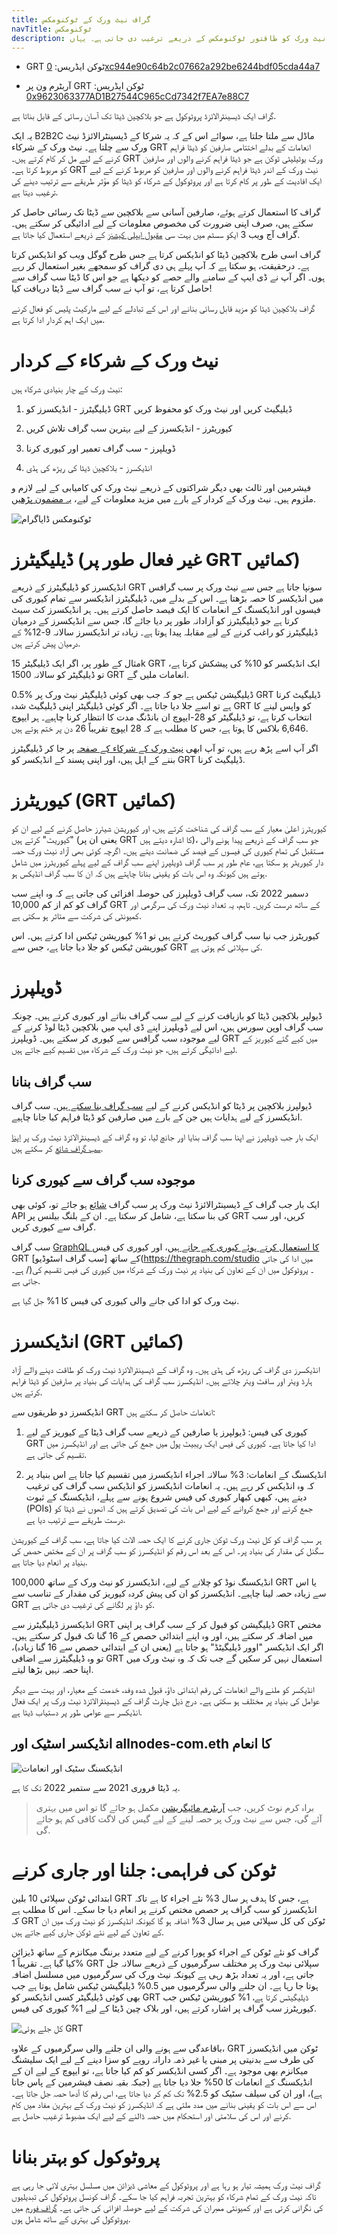 ```yaml
---
title: گراف نیٹ ورک کے ٹوکنومکس
navTitle: ٹوکنومکس
description: گراف نیٹ ورک کو طاقتور ٹوکنومکس کے ذریعے ترغیب دی جاتی ہے۔ یہاں GRT، دی گراف کی مقامی ورک یوٹیلیٹی ٹوکن کام کرنے کا طریقہ ہے.
---
```


- GRT ٹوکن ایڈریس: [0xc944e90c64b2c07662a292be6244bdf05cda44a7](https://etherscan.io/token/0xc944e90c64b2c07662a292be6244bdf05cda44a7)

- آربٹرم ون پر GRT ٹوکن ایڈریس: [0x9623063377AD1B27544C965cCd7342f7EA7e88C7](https://arbiscan.io/token/0x9623063377ad1b27544c965ccd7342f7ea7e88c7)

گراف ایک ڈیسینٹرالائزڈ پروٹوکول ہے جو بلاکچین ڈیٹا تک آسان رسائی کے قابل بناتا ہے.

یہ ایک B2B2C ماڈل سے ملتا جلتا ہے، سوائے اس کے کہ یہ شرکا کے ڈیسینٹرالائزڈ نیٹ ورک سے چلتا ہے۔ نیٹ ورک کے شرکاء GRT انعامات کے بدلے اختتامی صارفین کو ڈیٹا فراہم کرنے کے لیے مل کر کام کرتے ہیں۔ GRT ورک یوٹیلیٹی ٹوکن ہے جو ڈیٹا فراہم کرنے والوں اور صارفین کو مربوط کرتا ہے۔ GRT نیٹ ورک کے اندر ڈیٹا فراہم کرنے والوں اور صارفین کو مربوط کرنے کے لیے ایک افادیت کے طور پر کام کرتا ہے اور پروٹوکول کے شرکاء کو ڈیٹا کو مؤثر طریقے سے ترتیب دینے کی ترغیب دیتا ہے.

گراف کا استعمال کرتے ہوئے، صارفین آسانی سے بلاکچین سے ڈیٹا تک رسائی حاصل کر سکتے ہیں، صرف اپنی ضرورت کی مخصوص معلومات کے لیے ادائیگی کر سکتے ہیں۔ گراف آج ویب 3 ایکو سسٹم میں بہت سی [مقبول ایپلی کیشنز](https://thegraph.com/explorer) کے ذریعے استعمال کیا جاتا ہے.

گراف اسی طرح بلاکچین ڈیٹا کو انڈیکس کرتا ہے جس طرح گوگل ویب کو انڈیکس کرتا ہے۔ درحقیقت، ہو سکتا ہے کہ آپ پہلے ہی دی گراف کو سمجھے بغیر استعمال کر رہے ہوں۔ اگر آپ نے ڈی ایپ کے سامنے والے حصے کو دیکھا ہے جو اس کا ڈیٹا سب گراف سے حاصل کرتا ہے، تو آپ نے سب گراف سے ڈیٹا دریافت کیا!

گراف بلاکچین ڈیٹا کو مزید قابل رسائی بنانے اور اس کے تبادلے کے لیے مارکیٹ پلیس کو فعال کرنے میں ایک اہم کردار ادا کرتا ہے.

# نیٹ ورک کے شرکاء کے کردار

نیٹ ورک کے چار بنیادی شرکاء ہیں:

1.  ڈیلیگیٹرز - انڈیکسرز کو GRT ڈیلیگیٹ کریں اور نیٹ ورک کو محفوظ کریں

2.  کیوریٹرز - انڈیکسرز کے لیے بہترین سب گراف تلاش کریں

3.  ڈویلپرز - سب گراف تعمیر اور کیوری کرنا

4.  انڈیکسرز - بلاکچین ڈیٹا کی ریڑھ کی ہڈی

فیشرمین اور ثالث بھی دیگر شراکتوں کے ذریعے نیٹ ورک کی کامیابی کے لیے لازم و ملزوم ہیں۔ نیٹ ورک کے کردار کے بارے میں مزید معلومات کے لیے، [یہ مضمون پڑھیں](https://thegraph.com/blog/the-graph-grt-token-economics/).

![ٹوکنومکس ڈایاگرام](/img/Tokeneconomics-Diagram@2x.png)

# ڈیلیگیٹرز (غیر فعال طور پر GRT کمائیں)

انڈیکسرز کو ڈیلیگیٹرز کے ذریعے GRT سونپا جاتا ہے جس سے نیٹ ورک پر سب گرافس میں انڈیکسر کا حصہ بڑھتا ہے۔ اس کے بدلے میں، ڈیلیگیٹرز انڈیکسر سے تمام کیوری کی فیسوں اور انڈیکسنگ کے انعامات کا ایک فیصد حاصل کرتے ہیں۔ ہر انڈیکسرز کٹ سیٹ کرتا ہے جو ڈیلیگیٹرز کو آزادانہ طور پر دیا جائے گا، جس سے انڈیکسرز کے درمیان ڈیلیگیٹرز کو راغب کرنے کے لیے مقابلہ پیدا ہوتا ہے۔ زیادہ تر انڈیکسرز سالانہ 9-12% کے درمیان پیش کرتے ہیں.

مثال کے طور پر، اگر ایک ڈیلیگیٹر 15k GRT ایک انڈیکسر کو 10% کی پیشکش کرتا ہے، تو ڈیلیگیٹر کو سالانہ 1500 GRT انعامات ملیں گے.

0.5% ڈیلیگیشن ٹیکس ہے جو کہ جب بھی کوئی ڈیلیگیٹر نیٹ ورک پر GRT ڈیلیگیٹ کرتا ہے تو اسے جلا دیا جاتا ہے۔ اگر کوئی ڈیلیگیٹر اپنی ڈیلیگیٹ شدہ GRT کو واپس لینے کا انتخاب کرتا ہے، تو ڈیلیگیٹر کو 28-ایپوچ ان بانڈنگ مدت کا انتظار کرنا چاہیے۔ ہر ایپوچ 6,646 بلاکس کا ہوتا ہے، جس کا مطلب ہے کہ 28 ایپوچ تقریباً 26 دن پر ختم ہوتے ہیں.

اگر آپ اسے پڑھ رہے ہیں، تو آپ ابھی [نیٹ ورک کے شرکاء کے صفحہ](https://thegraph.com/explorer/participants/indexers) پر جا کر ڈیلیگیٹرز بننے کے اہل ہیں، اور اپنی پسند کے انڈیکسر کو GRT ڈیلیگیٹ کرنا.

# کیوریٹرز (GRT کمائیں)

کیوریٹرز اعلیٰ معیار کے سب گراف کی شناخت کرتے ہیں، اور کیوریشن شیئرز حاصل کرنے کے لیے ان کو "کیوریٹ" کرتے ہیں (یعنی ان پر GRT کا اشارہ دیتے ہیں)، جو سب گراف کے ذریعے پیدا ہونے والی مستقبل کی تمام کیوری کی فیسوں کے فیصد کی ضمانت دیتے ہیں۔ اگرچہ کوئی بھی آزاد نیٹ ورک حصہ دار کیوریٹر ہو سکتا ہے، عام طور پر سب گراف ڈویلپرز اپنے سب گراف کے لیے پہلے کیوریٹرز میں شامل ہوتے ہیں کیونکہ وہ اس بات کو یقینی بنانا چاہتے ہیں کہ ان کا سب گراف انڈیکس ہو.

دسمبر 2022 تک، سب گراف ڈویلپرز کی حوصلہ افزائی کی جاتی ہے کہ وہ اپنے سب گراف کو کم از کم 10,000 GRT کے ساتھ درست کریں۔ تاہم، یہ تعداد نیٹ ورک کی سرگرمی اور کمیونٹی کی شرکت سے متاثر ہو سکتی ہے.

کیوریٹرز جب نیا سب گراف کیوریٹ کرتے ہیں تو 1% کیوریشن ٹیکس ادا کرتے ہیں۔ اس کیوریشن ٹیکس کو جلا دیا جاتا ہے، جس سے GRT کی سپلائی کم ہوتی ہے.

# ڈویلپرز

ڈیولپر بلاکچین ڈیٹا کو بازیافت کرنے کے لیے سب گراف بناتے اور کیوری کرتے ہیں۔ چونکہ سب گراف اوپن سورس ہیں، اس لیے ڈویلپرز اپنے ڈی ایپ میں بلاکچین ڈیٹا لوڈ کرنے کے لیے موجودہ سب گرافس سے کیوری کر سکتے ہیں۔ ڈویلپرز GRT میں کیے گئے کیوریز کے لیے ادائیگی کرتے ہیں، جو نیٹ ورک کے شرکاء میں تقسیم کیے جاتے ہیں.

## سب گراف بنانا

ڈیولپرز بلاکچین پر ڈیٹا کو انڈیکس کرنے کے لیے [سب گراف بنا سکتے ہیں](/developing/creating-a-subgraph/)۔ سب گراف انڈیکسرز کے لیے ہدایات ہیں جن کے بارے میں صارفین کو ڈیٹا فراہم کیا جانا چاہیے.

ایک بار جب ڈویلپرز نے اپنا سب گراف بنایا اور جانچ لیا، تو وہ گراف کے ڈیسینٹرالائزڈ نیٹ ورک پر [اپنا سب گراف شائع](/publishing/publishing-a-subgraph/) کر سکتے ہیں.

## موجودہ سب گراف سے کیوری کرنا

ایک بار جب گراف کے ڈیسینٹرالائزڈ نیٹ ورک پر سب گراف [شائع](https://thegraph.com/docs/en/publishing/publishing-a-subgraph/) ہو جائے تو، کوئی بھی API کی بنا سکتا ہے، شامل کر سکتا ہے۔ ان کے بلنگ بیلنس پر GRT کریں، اور سب گراف سے کیوری کریں.

سب گراف [GraphQL کا استعمال کرتے ہوئے کیوری کیے جاتے ہیں](/querying/querying-the-graph/)، اور کیوری کی فیس GRT کے ساتھ [سب گراف اسٹوڈیو](https://thegraph.com/studio میں ادا کی جاتی ہے۔ /)۔ پروٹوکول میں ان کے تعاون کی بنیاد پر نیٹ ورک کے شرکاء میں کیوری کی فیس تقسیم کی جاتی ہے.

نیٹ ورک کو ادا کی جانے والی کیوری کی فیس کا 1% جل گیا ہے.

# انڈیکسرز (GRT کمائیں)

انڈیکسرز دی گراف کی ریڑھ کی ہڈی ہیں۔ وہ گراف کے ڈیسینٹرالائزڈ نیٹ ورک کو طاقت دینے والے آزاد ہارڈ ویئر اور سافٹ ویئر چلاتے ہیں۔ انڈیکسرز سب گراف کی ہدایات کی بنیاد پر صارفین کو ڈیٹا فراہم کرتے ہیں.

انڈیکسرز دو طریقوں سے GRT انعامات حاصل کر سکتے ہیں:

1.  کیوری کی فیس: ڈیولپرز یا صارفین کے ذریعے سب گراف ڈیٹا کے کیوریز کے لیے GRT ادا کیا جاتا ہے۔ کیوری کی فیس ایک ریبیٹ پول میں جمع کی جاتی ہے اور انڈیکسرز میں تقسیم کی جاتی ہے.

2.  انڈیکسنگ کے انعامات: 3% سالانہ اجراء انڈیکسرز میں تقسیم کیا جاتا ہے اس بنیاد پر کہ وہ انڈیکس کر رہے ہیں۔ یہ انعامات انڈیکسرز کو انڈیکس سب گراف کی ترغیب دیتے ہیں، کبھی کبھار کیوری کی فیس شروع ہونے سے پہلے، انڈیکسنگ کے ثبوت (POIs) جمع کرنے اور جمع کروانے کے لیے اس بات کی تصدیق کرتے ہیں کہ انھوں نے ڈیٹا کو درست طریقے سے ترتیب دیا ہے.

ہر سب گراف کو کل نیٹ ورک ٹوکن جاری کرنے کا ایک حصہ الاٹ کیا جاتا ہے، سب گراف کے کیوریشن سگنل کی مقدار کی بنیاد پر۔ اس کے بعد اس رقم کو انڈیکسرز کو سب گراف پر ان کے مختص حصص کی بنیاد پر انعام دیا جاتا ہے.

انڈیکسنگ نوڈ کو چلانے کے لیے، انڈیکسرز کو نیٹ ورک کے ساتھ 100,000 GRT یا اس سے زیادہ حصہ لینا چاہیے۔ انڈیکسرز کو ان کی پیش کردہ کیوریز کی مقدار کے تناسب سے GRT کو داؤ پر لگانے کی ترغیب دی جاتی ہے.

انڈیکسرز ڈیلیگیٹرز سے GRT ڈیلیگیشن کو قبول کر کے سب گراف پر اپنی GRT مختص میں اضافہ کر سکتے ہیں، اور وہ اپنے ابتدائی حصص کے 16 گنا تک قبول کر سکتے ہیں۔ اگر ایک انڈیکسر "اوور ڈیلیگیٹڈ" ہو جاتا ہے (یعنی ان کے ابتدائی حصص سے 16 گنا زیادہ)، تو وہ ڈیلیگیٹرز سے اضافی GRT استعمال نہیں کر سکیں گے جب تک کہ وہ نیٹ ورک میں اپنا حصہ نہیں بڑھا لیتے.

انڈیکسر کو ملنے والے انعامات کی رقم ابتدائی داؤ، قبول شدہ وفد، خدمت کے معیار، اور بہت سے دیگر عوامل کی بنیاد پر مختلف ہو سکتی ہے۔ درج ذیل چارٹ گراف کے ڈیسینٹرالائزڈ نیٹ ورک پر ایک فعال انڈیکسر سے عوامی طور پر دستیاب ڈیٹا ہے.

## انڈیکسر اسٹیک اور allnodes-com.eth کا انعام

![انڈیکسنگ سٹیک اور انعامات](/img/indexing-stake-and-income.png)

یہ ڈیٹا فروری 2021 سے ستمبر 2022 تک کا ہے.

> براہ کرم نوٹ کریں، جب [آربٹرم مائیگریشن](https://forum.thegraph.com/t/gip-0037-the-graph-arbitrum-deployment-with-linear-rewards-minted-in-l2/3551) مکمل ہو جائے گا تو اس میں بہتری آئے گی، جس سے نیٹ ورک پر حصہ لینے کے لیے گیس کی لاگت کافی کم ہو جائے گی.

# ٹوکن کی فراہمی: جلنا اور جاری کرنے

ابتدائی ٹوکن سپلائی 10 بلین GRT ہے، جس کا ہدف ہر سال 3% نئے اجراء کا ہے تاکہ انڈیکسرز کو سب گراف پر حصص مختص کرنے پر انعام دیا جا سکے۔ اس کا مطلب ہے کہ GRT ٹوکن کی کل سپلائی میں ہر سال 3% اضافہ ہو گا کیونکہ انڈیکسرز کو نیٹ ورک میں ان کے تعاون کے لیے نئے ٹوکن جاری کیے جاتے ہیں.

گراف کو نئے ٹوکن کے اجراء کو پورا کرنے کے لیے متعدد برننگ میکانزم کے ساتھ ڈیزائن کیا گیا ہے۔ تقریباً 1% GRT سپلائی نیٹ ورک پر مختلف سرگرمیوں کے ذریعے سالانہ جل جاتی ہے، اور یہ تعداد بڑھ رہی ہے کیونکہ نیٹ ورک کی سرگرمیوں میں مسلسل اضافہ ہوتا جا رہا ہے۔ ان جلنے والی سرگرمیوں میں 0.5% ڈیلیگیشن ٹیکس شامل ہوتا ہے جب بھی کوئی ڈیلیگیٹر کسی انڈیکسر کو GRT ڈیلیگیٹس کرتا ہے، 1% کیوریشن ٹیکس جب کیوریٹرز سب گراف پر اشارہ کرتے ہیں، اور بلاک چین ڈیٹا کے لیے 1% کیوری کی فیس.

![کل جلے ہوئی GRT](/img/total-burned-grt.jpeg)

باقاعدگی سے ہونے والی ان جلنے والی سرگرمیوں کے علاوہ، GRT ٹوکن میں انڈیکسرز کی طرف سے بدنیتی پر مبنی یا غیر ذمہ دارانہ رویے کو سزا دینے کے لیے ایک سلیشنگ میکانزم بھی موجود ہے۔ اگر کسی انڈیکسر کو کم کیا جاتا ہے، تو ایپوچ کے لیے ان کے انڈیکسنگ کے انعامات کا 50% جلا دیا جاتا ہے (جبکہ بقیہ نصف فیشرمین کے پاس جاتا ہے)، اور ان کی سیلف سٹیک کو 2.5% تک کم کر دیا جاتا ہے، اس رقم کا آدھا حصہ جل جاتا ہے۔ اس سے اس بات کو یقینی بنانے میں مدد ملتی ہے کہ انڈیکسرز کو نیٹ ورک کے بہترین مفاد میں کام کرنے اور اس کی سلامتی اور استحکام میں حصہ ڈالنے کے لیے ایک مضبوط ترغیب حاصل ہے.

# پروٹوکول کو بہتر بنانا

گراف نیٹ ورک ہمیشہ تیار ہو رہا ہے اور پروٹوکول کے معاشی ڈیزائن میں مسلسل بہتری لائی جا رہی ہے تاکہ نیٹ ورک کے تمام شرکاء کو بہترین تجربہ فراہم کیا جا سکے۔ گراف کونسل پروٹوکول کی تبدیلیوں کی نگرانی کرتی ہے اور کمیونٹی ممبران کی شرکت کے لیے حوصلہ افزائی کی جاتی ہے۔ [گراف فورم](https://forum.thegraph.com/) میں پروٹوکول کی بہتری کے ساتھ شامل ہوں.

